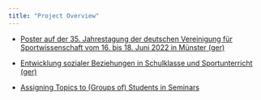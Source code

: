 ```yaml
---
title: "Project Overview"
---
```


-   [Poster auf der 35. Jahrestagung der deutschen Vereinigung für Sportwissenschaft vom 16. bis 18. Juni 2022 in Münster (ger)](poster_dvs2022.qmd)

-   [Entwicklung sozialer Beziehungen in Schulklasse und Sportunterricht (ger)](development_study2023.qmd)

-   [Assigning Topics to (Groups of) Students in Seminars](group_assignment.qmd)
